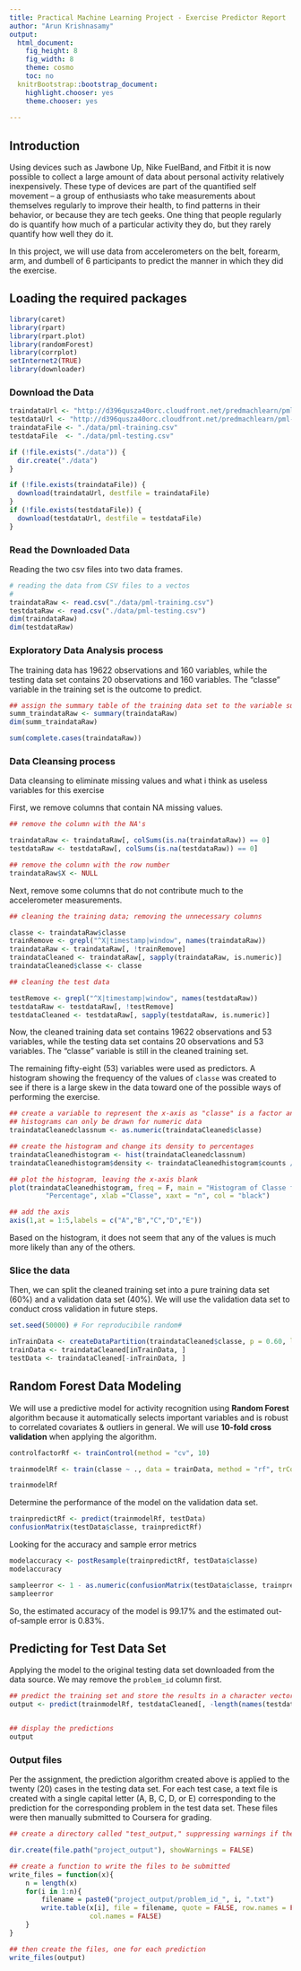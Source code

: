 ```yaml
---
title: Practical Machine Learning Project - Exercise Predictor Report
author: "Arun Krishnasamy"
output:
  html_document:
    fig_height: 8
    fig_width: 8
    theme: cosmo
    toc: no
  knitrBootstrap::bootstrap_document:
    highlight.chooser: yes
    theme.chooser: yes
    
---
```


## Introduction  
Using devices such as Jawbone Up, Nike FuelBand, and Fitbit it is now possible to collect a large amount of data about personal activity relatively inexpensively. These type of devices are part of the quantified self movement – a group of enthusiasts who take measurements about themselves regularly to improve their health, to find patterns in their behavior, or because they are tech geeks. One thing that people regularly do is quantify how much of a particular activity they do, but they rarely quantify how well they do it.  

In this project, we will use data from accelerometers on the belt, forearm, arm, and dumbell of 6 participants to predict the manner in which they did the exercise.  

## Loading the required packages 

```r
library(caret)
library(rpart)
library(rpart.plot)
library(randomForest)
library(corrplot)
setInternet2(TRUE)
library(downloader)

```

### Download the Data

```r
traindataUrl <- "http://d396qusza40orc.cloudfront.net/predmachlearn/pml-training.csv"
testdataUrl <- "http://d396qusza40orc.cloudfront.net/predmachlearn/pml-testing.csv"
traindataFile <- "./data/pml-training.csv"
testdataFile  <- "./data/pml-testing.csv"

if (!file.exists("./data")) {
  dir.create("./data")
}

if (!file.exists(traindataFile)) {
  download(traindataUrl, destfile = traindataFile)
}
if (!file.exists(testdataFile)) {
  download(testdataUrl, destfile = testdataFile)
}

```  

### Read the Downloaded Data

Reading the two csv files into two data frames.  

```r
# reading the data from CSV files to a vectos
#
traindataRaw <- read.csv("./data/pml-training.csv")
testdataRaw <- read.csv("./data/pml-testing.csv")
dim(traindataRaw)
dim(testdataRaw)

```

### Exploratory Data Analysis process

The training data has 19622 observations and 160 variables, while the testing data set contains 20 observations and 160 variables. The "classe" variable in the training set is the outcome to predict. 


```r
## assign the summary table of the training data set to the variable summ
summ_traindataRaw <- summary(traindataRaw)
dim(summ_traindataRaw)

```

```r

sum(complete.cases(traindataRaw))

```

### Data Cleansing process

Data cleansing to eliminate missing values and what i think as useless variables for this exercise

First, we remove columns that contain NA missing values.

```r

## remove the column with the NA's

traindataRaw <- traindataRaw[, colSums(is.na(traindataRaw)) == 0] 
testdataRaw <- testdataRaw[, colSums(is.na(testdataRaw)) == 0] 

## remove the column with the row number
traindataRaw$X <- NULL

```  


Next, remove some columns that do not contribute much to the accelerometer measurements.

```r
## cleaning the training data; removing the unnecessary columns

classe <- traindataRaw$classe
trainRemove <- grepl("^X|timestamp|window", names(traindataRaw))
traindataRaw <- traindataRaw[, !trainRemove]
traindataCleaned <- traindataRaw[, sapply(traindataRaw, is.numeric)]
traindataCleaned$classe <- classe

## cleaning the test data

testRemove <- grepl("^X|timestamp|window", names(testdataRaw))
testdataRaw <- testdataRaw[, !testRemove]
testdataCleaned <- testdataRaw[, sapply(testdataRaw, is.numeric)]

```


Now, the cleaned training data set contains 19622 observations and 53 variables, while the testing data set contains 20 observations and 53 variables. The "classe" variable is still in the cleaned training set.

The remaining fifty-eight (53) variables were used as predictors.  A histogram showing the frequency of the values of `classe` was created to see if there is a large skew in the data toward one of the possible ways of
performing the exercise.  


```r

## create a variable to represent the x-axis as "classe" is a factor and
## histograms can only be drawn for numeric data
traindataCleanedclassnum <- as.numeric(traindataCleaned$classe)

## create the histogram and change its density to percentages
traindataCleanedhistogram <- hist(traindataCleanedclassnum)
traindataCleanedhistogram$density <- traindataCleanedhistogram$counts / sum(traindataCleanedhistogram$counts) * 100
```

```r
## plot the histogram, leaving the x-axis blank
plot(traindataCleanedhistogram, freq = F, main = "Histogram of Classe for the Training Set", ylab = 
         "Percentage", xlab ="Classe", xaxt = "n", col = "black")

## add the axis
axis(1,at = 1:5,labels = c("A","B","C","D","E"))
```

Based on the histogram, it does not seem that any of the values is much more likely than any of the others.


### Slice the data

Then, we can split the cleaned training set into a pure training data set (60%) and a validation data set (40%). We will use the validation data set to conduct cross validation in future steps.  

```r

set.seed(50000) # For reproducibile random#

inTrainData <- createDataPartition(traindataCleaned$classe, p = 0.60, list = F)
trainData <- traindataCleaned[inTrainData, ]
testData <- traindataCleaned[-inTrainData, ]

```

## Random Forest Data Modeling


We will use a predictive model for activity recognition using **Random Forest** algorithm because it automatically selects important variables and is robust to correlated covariates & outliers in general. We will use **10-fold cross validation** when applying the algorithm.  


```r

controlfactorRf <- trainControl(method = "cv", 10)

trainmodelRf <- train(classe ~ ., data = trainData, method = "rf", trControl = controlfactorRf, ntree = 250)

trainmodelRf

```


Determine the performance of the model on the validation data set.  

```r

trainpredictRf <- predict(trainmodelRf, testData)
confusionMatrix(testData$classe, trainpredictRf)


```


Looking for the accuracy and sample error metrics

```r

modelaccuracy <- postResample(trainpredictRf, testData$classe)
modelaccuracy

sampleerror <- 1 - as.numeric(confusionMatrix(testData$classe, trainpredictRf)$overall[1])
sampleerror

```


So, the estimated accuracy of the model is 99.17% and the estimated out-of-sample error is 0.83%.


## Predicting for Test Data Set

Applying the model to the original testing data set downloaded from the data source. We may remove the `problem_id` column first.  

```r
## predict the training set and store the results in a character vector
output <- predict(trainmodelRf, testdataCleaned[, -length(names(testdataCleaned))])


## display the predictions
output

```  

### Output files

Per the assignment, the prediction algorithm created above is applied to the 
twenty (20) cases in the testing data set.  For each test case, a text file is 
created with a single capital letter (A, B, C, D, or E) corresponding to the 
prediction for the corresponding problem in the test data set. These files were
then manually submitted to Coursera for grading.

```r
## create a directory called "test_output," suppressing warnings if the Directory already exists

dir.create(file.path("project_output"), showWarnings = FALSE)

## create a function to write the files to be submitted
write_files = function(x){
    n = length(x)
    for(i in 1:n){
        filename = paste0("project_output/problem_id_", i, ".txt")
        write.table(x[i], file = filename, quote = FALSE, row.names = FALSE, 
                    col.names = FALSE)
    }
}

## then create the files, one for each prediction
write_files(output)

```
